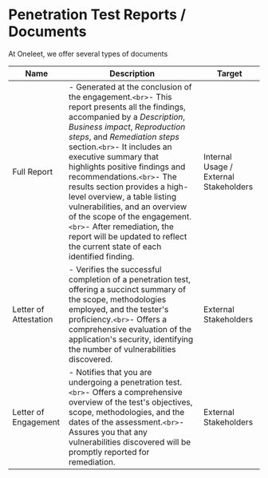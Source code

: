 # Penetration Test Reports / Documents

At Oneleet, we offer several types of documents

| Name | Description | Target
|-----|-----|-----
| Full Report | - Generated at the conclusion of the engagement.`<br>`- This report presents all the findings, accompanied by a *Description*, *Business impact*, *Reproduction steps*, and *Remediation steps* section.`<br>`- It includes an executive summary that highlights positive findings and recommendations.`<br>`- The results section provides a high-level overview, a table listing vulnerabilities, and an overview of the scope of the engagement.`<br>`- After remediation, the report will be updated to reflect the current state of each identified finding. | Internal Usage / External Stakeholders
| Letter of Attestation | - Verifies the successful completion of a penetration test, offering a succinct summary of the scope, methodologies employed, and the tester's proficiency.`<br>`- Offers a comprehensive evaluation of the application's security, identifying the number of vulnerabilities discovered. | External Stakeholders
| Letter of Engagement | - Notifies that you are undergoing a penetration test.`<br>`- Offers a comprehensive overview of the test's objectives, scope, methodologies, and the dates of the assessment.`<br>`- Assures you that any vulnerabilities discovered will be promptly reported for remediation. | External Stakeholders |
